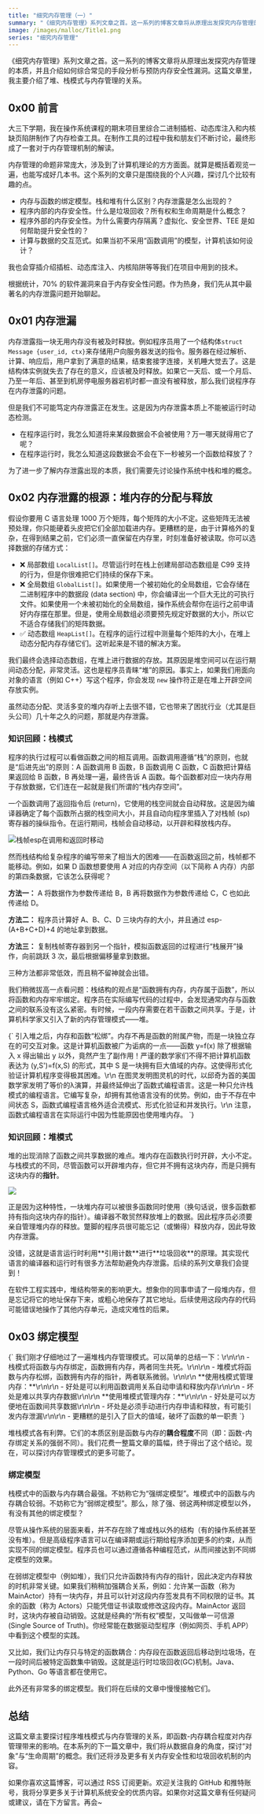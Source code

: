 ```yaml
---
title: "细究内存管理（一）"
summary: "《细究内存管理》系列文章之首。这一系列的博客文章将从原理出发探究内存管理的本质，并且介绍如何综合常见的手段分析与预防内存安全性漏洞。这篇文章里，我主要介绍了堆、栈模式与内存管理的关系。"
image: /images/malloc/Title1.png
series: "细究内存管理"
---
```


《细究内存管理》系列文章之首。这一系列的博客文章将从原理出发探究内存管理的本质，并且介绍如何综合常见的手段分析与预防内存安全性漏洞。这篇文章里，我主要介绍了堆、栈模式与内存管理的关系。



## 0x00 前言

大三下学期，我在操作系统课程的期末项目里综合二进制插桩、动态库注入和内核缺页陷阱制作了内存检查工具。在制作工具的过程中我和朋友们不断讨论，最终形成了一套对于内存管理机制的解读。

<Dialog>
但是为什么这篇文章拖到了大四下学期才发布呢？
</Dialog>

内存管理的命题非常庞大，涉及到了计算机理论的方方面面。就算是概括着观览一遍，也能写成好几本书。这个系列的文章只是围绕我的个人兴趣，探讨几个比较有趣的点。

- 内存与函数的绑定模型。栈和堆有什么区别？内存泄露是怎么出现的？
- 程序内部的内存安全性。什么是垃圾回收？所有权和生命周期是什么概念？
- 程序外部的内存安全性。为什么需要内存隔离？虚拟化、安全世界、TEE 是如何帮助提升安全性的？
- 计算与数据的交互范式。如果当初不采用“函数调用”的模型，计算机该如何设计？

我也会穿插介绍插桩、动态库注入、内核陷阱等等我们在项目中用到的技术。

<Dialog>
真是一张大饼。
</Dialog>

根据统计，70% 的软件漏洞来自于内存安全性问题。作为热身，我们先从其中最著名的内存泄露问题开始聊起。

## 0x01 内存泄漏

内存泄露指一块无用内存没有被及时释放。例如程序员用了一个结构体`struct Message {user_id, ctx}`来存储用户向服务器发送的指令。服务器在经过解析、计算、响应后，用户拿到了满意的结果，结束套接字连接，关机睡大觉去了。这是结构体实例就失去了存在的意义，应该被及时释放。如果它一天后、或一个月后、乃至一年后、甚至到机房停电服务器宕机时都一直没有被释放，那么我们说程序存在内存泄露的问题。

但是我们不可能笃定内存泄露正在发生。这是因为内存泄露本质上不能被运行时动态检测。

- 在程序运行时，我怎么知道将来某段数据会不会被使用？万一哪天就得用它了呢？
- 在程序运行时，我怎么知道这段数据会不会在下一秒被另一个函数给释放了？

为了进一步了解内存泄露出现的本质，我们需要先讨论操作系统中栈和堆的概念。

## 0x02 内存泄露的根源：堆内存的分配与释放

假设你要用 C 语言处理 1000 万个矩阵，每个矩阵的大小不定。这些矩阵无法被预处理，你只能硬着头皮把它们全部加载进内存。更糟糕的是，由于计算格外的复杂，在得到结果之前，它们必须一直保留在内存里，时刻准备好被读取。你可以选择数据的存储方式：

- ❌ 局部数组 `LocalList[]`。尽管运行时在栈上创建局部动态数组是 C99 支持的行为，但是你很难把它们持续的保存下来。
- ❌ 全局数组 `GlobalList[]`。如果使用一个被初始化的全局数组，它会存储在二进制程序中的数据段 (data section) 中，你会编译出一个巨大无比的可执行文件。如果使用一个未被初始化的全局数组，操作系统会帮你在运行之前申请好内存摆在那里。但是，使用全局数组必须要预先规定好数据的大小，所以它不适合存储我们的矩阵数据。
- ✅ 动态数组 `HeapList[]`。在程序的运行过程中测量每个矩阵的大小，在堆上动态分配内存存储它们。这听起来是不错的解决方案。

我们最终会选择动态数组，在堆上进行数据的存放。其原因是堆空间可以在运行期间动态分配，非常灵活。这也是程序员青睐“堆”的原因。事实上，如果我们用面向对象的语言（例如 C++）写这个程序，你会发现 `new` 操作符正是在堆上开辟空间存放实例。

虽然动态分配、灵活多变的堆内存听上去很不错，它也带来了困扰行业（尤其是巨头公司）几十年之久的问题，那就是内存泄露。

### 知识回顾：栈模式

程序的执行过程可以看做函数之间的相互调用。函数调用遵循“栈”的原则，也就是“后进先出”的原则：A 函数调用 B 函数，B 函数调用 C 函数，C 函数把计算结果返回给 B 函数，B 再处理一遍，最终告诉 A 函数。每个函数都对应一块内存用于存放数据，它们连在一起就是我们所谓的“栈内存空间”。

一个函数调用了返回指令后 (return)，它使用的栈空间就会自动释放。这是因为编译器确定了每个函数所占据的栈空间大小，并且自动向程序里插入了对栈帧 (sp) 寄存器的操纵指令。在运行期间，栈帧会自动移动，以开辟和释放栈内存。

![栈帧esp在调用和返回时移动](/images/malloc/stack_memory.png)

然而栈结构给复杂程序的编写带来了相当大的困难——在函数返回之前，栈帧都不能移动。例如，如果 D 函数想要使用 A 对应的内存空间（以下简称 A 内存）内部的第四条数据，它该怎么获得呢？

**方法一：** A 将数据作为参数传递给 B，B 再将数据作为参数传递给 C，C 也如此传递给 D。

**方法二：** 程序员计算好 A、B、C、D 三块内存的大小，并且通过 esp-(A+B+C+D)+4 的地址拿到数据。

**方法三：** 复制栈帧寄存器到另一个指针，模拟函数返回的过程进行“栈展开”操作，向前跳跃 3 次，最后根据偏移量拿到数据。

<Dialog>
这三个方法一个比一个离谱……
</Dialog>

三种方法都非常低效，而且稍不留神就会出错。

我们稍微拔高一点看问题：栈结构的观点是“函数拥有内存，内存属于函数”，所以将函数和内存牢牢绑定。程序员在实际编写代码的过程中，会发现通常内存与函数之间的联系没有这么紧密。有时候，一段内存需要在若干函数之间共享。于是，计算机科学家又引入了新的内存管理模式——堆。

<Callout title="👀 函数的副作用">
{`
引入堆之后，内存和函数“松绑”。内存不再是函数的附属产物，而是一块独立存在的可交互对象。这是计算机函数被广为诟病的一点——函数 y=f(x) 除了根据输入 x 得出输出 y 以外，竟然产生了副作用！严谨的数学家们不得不把计算机函数表达为 (y,S')=f(x,S) 的形式，其中 S 是一块拥有巨大值域的内存。这使得形式化验证计算机程序变得极其困难。\r\n
在图灵发明图灵机的时代，以邱奇为首的美国数学家发明了等价的λ演算，并最终延伸出了函数式编程语言。这是一种只允许栈模式的编程语言。它编写复杂，却拥有其他语言没有的优势。例如，由于不存在中间状态 S，函数式编程语言格外适合流模式、形式化验证和并发执行。\r\n
注意，函数式编程语言在实际运行中因为性能原因也使用堆内存。
`}
</Callout>

### 知识回顾：堆模式

堆的出现消除了函数之间共享数据的难点。堆内存在函数执行时开辟，大小不定。与栈模式的不同，尽管函数可以开辟堆内存，但它并不拥有这块内存，而是只拥有这块内存的**指针**。

![](/images/malloc/heap_memory.png)

正是因为这种特性，一块堆内存可以被很多函数同时使用（换句话说，很多函数都持有指向这块内存的指针）。编译器不敢贸然释放堆上的数据。因此程序员必须要亲自管理堆内存的释放。蹩脚的程序员很可能忘记（或懒得）释放内存，因此导致内存泄露。

<div className="flex flex-col space-y-2">
    <Dialog>
    其实程序可以找到时机自动释放堆内存？例如在没有指针指向它的时候？
    </Dialog>
    <DialogBack>
    没错，这就是语言运行时利用**引用计数**进行**垃圾回收**的原理。其实现代语言的编译器和运行时有很多方法帮助避免内存泄露。后续的系列文章我们会提到！
    </DialogBack>
</div>

在软件工程实践中，堆结构带来的影响更大。想象你的同事申请了一段堆内存，但是忘记将它的地址保存下来，或粗心地保存了其它地址。后续使用这段内存的代码可能错误地操作了其他内存单元，造成灾难性的后果。

## 0x03 绑定模型

<div className="flex flex-col space-y-2">
    <Callout title="📝 课堂笔记">
        {`
我们刚才仔细地过了一遍堆栈内存管理模式。可以简单的总结一下：\r\n\r\n 
- 栈模式将函数与内存绑定，函数拥有内存，两者同生共死。\r\n\r\n 
- 堆模式将函数与内存松绑，函数拥有内存的指针，两者联系微弱。\r\n\r\n 
**使用栈模式管理内存：**\r\n\r\n 
- 好处是可以利用函数调用关系自动申请和释放内存\r\n\r\n
- 坏处是难以共享内存数据\r\n\r\n
**使用堆模式管理内存：**\r\n\r\n
- 好处是可以方便地在函数间共享数据\r\n\r\n
- 坏处是必须手动进行内存申请和释放，有可能引发内存泄漏\r\n\r\n
- 更糟糕的是引入了巨大的值域，破坏了函数的单一职责
        `}
    </Callout>
    <Dialog>
        感谢这位前排同学的笔记。听课很认真。需要我帮你你写推荐信吗？
    </Dialog>
</div>

堆栈模式各有利弊。它们的本质区别是函数与内存的**耦合程度**不同（即：函数-内存绑定关系的强弱不同）。我们花费一整篇文章的篇幅，终于得出了这个结论。现在，可以探讨内存管理模式的更多可能了。

### 绑定模型

栈模式中的函数与内存耦合最强。不妨称它为“强绑定模型”。堆模式中的函数与内存耦合较弱。不妨称它为“弱绑定模型”。那么，除了强、弱这两种绑定模型以外，有没有其他的绑定模型？

尽管从操作系统的层面来看，并不存在除了堆或栈以外的结构（有的操作系统甚至没有堆）。但是高级程序语言可以在编译期或运行期给程序添加更多的约束，从而实现不同的绑定模型。程序员也可以通过遵循各种编程范式，从而间接达到不同绑定模型的效果。

在弱绑定模型中（例如堆），我们只允许函数持有内存的指针，因此决定内存释放的时机非常关键。如果我们稍稍加强耦合关系，例如：允许某一函数（称为 MainActor）持有一块内存，并且可以针对这段内存签发具有不同权限的证书。其余的函数（称为 Actors）只能凭借证书读取或修改这段内存。MainActor 返回时，这块内存被自动销毁。这就是经典的“所有权”模型，又叫做单一可信源 (Single Source of Truth)。你经常能在数据驱动型程序（例如网页、手机 APP）中看到这个模型的实践。

又比如，我们让内存只与特定的函数耦合：内存段在函数返回后移动到垃圾场，在一段时间后被特定函数集中销毁。这就是运行时垃圾回收(GC)机制。Java、Python、Go 等语言都在使用它。

此外还有非常多的绑定模型。我们将在后续的文章中慢慢接触它们。

## 总结

这篇文章主要探讨程序堆栈模式与内存管理的关系，即函数-内存耦合程度对内存管理带来的影响。在本系列的下一篇文章中，我们将从数据自身的角度，探讨“对象”与“生命周期”的概念。我们还将涉及更多有关内存安全性和垃圾回收机制的内容。

如果你喜欢这篇博客，可以通过 RSS 订阅更新。欢迎关注我的 GitHub 和推特账号，我将分享更多关于计算机系统安全的优质内容。如果你对这篇文章有任何疑问或建议，请在下方留言。再会~
